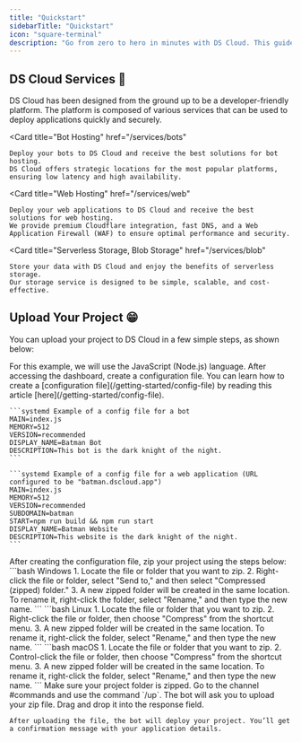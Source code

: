 ```yaml
---
title: "Quickstart"
sidebarTitle: "Quickstart"
icon: "square-terminal"
description: "Go from zero to hero in minutes with DS Cloud. This guide will help you get started with DS Cloud and understand the power of our platform."
---
```


## DS Cloud Services 🚀
DS Cloud has been designed from the ground up to be a developer-friendly platform. The platform is composed of various services that can be used to deploy applications quickly and securely.

<Card
    title="Bot Hosting"
    href="/services/bots"
>
    Deploy your bots to DS Cloud and receive the best solutions for bot hosting. 
    DS Cloud offers strategic locations for the most popular platforms, ensuring low latency and high availability.
</Card>

<Card
    title="Web Hosting"
    href="/services/web"
>
    Deploy your web applications to DS Cloud and receive the best solutions for web hosting.
    We provide premium Cloudflare integration, fast DNS, and a Web Application Firewall (WAF) to ensure optimal performance and security.
</Card>

<Card
    title="Serverless Storage, Blob Storage"
    href="/services/blob"
>
    Store your data with DS Cloud and enjoy the benefits of serverless storage. 
    Our storage service is designed to be simple, scalable, and cost-effective.
</Card>

<Snippet file="before-begin.mdx" />

## Upload Your Project 😁
You can upload your project to DS Cloud in a few simple steps, as shown below:

<Steps>
  <Step title="First, read the instructions for your language.">
    <Snippet file="languages.mdx" />
    <Info>For this example, we will use the JavaScript (Node.js) language.</Info>
  </Step>
  <Step title="Create your DS Cloud config file.">
    After accessing the dashboard, create a configuration file. You can learn how to create a [configuration file](/getting-started/config-file) by reading this article [here](/getting-started/config-file).
 
    ```systemd Example of a config file for a bot
    MAIN=index.js
    MEMORY=512
    VERSION=recommended
    DISPLAY_NAME=Batman Bot
    DESCRIPTION=This bot is the dark knight of the night.
    ```

    ```systemd Example of a config file for a web application (URL configured to be "batman.dscloud.app")
    MAIN=index.js
    MEMORY=512
    VERSION=recommended
    SUBDOMAIN=batman
    START=npm run build && npm run start
    DISPLAY_NAME=Batman Website
    DESCRIPTION=This website is the dark knight of the night.
    ```
  </Step>
  <Step title="ZIP your project.">
    After creating the configuration file, zip your project using the steps below:
    <CodeGroup>
      ```bash Windows
      1. Locate the file or folder that you want to zip.
      2. Right-click the file or folder, select "Send to," and then select "Compressed (zipped) folder."
      3. A new zipped folder will be created in the same location. To rename it, right-click the folder, select "Rename," and then type the new name.
      ```
      ```bash Linux
      1. Locate the file or folder that you want to zip.
      2. Right-click the file or folder, then choose "Compress" from the shortcut menu.
      3. A new zipped folder will be created in the same location. To rename it, right-click the folder, select "Rename," and then type the new name.
      ```
      ```bash macOS
      1. Locate the file or folder that you want to zip.
      2. Control-click the file or folder, then choose "Compress" from the shortcut menu.
      3. A new zipped folder will be created in the same location. To rename it, right-click the folder, select "Rename," and then type the new name.
      ```
    </CodeGroup>
   </Step>
  <Step title="Finally, upload your project. 😉">
    Make sure your project folder is zipped. Go to the channel #commands and use the command `/up`.  
    The bot will ask you to upload your zip file. Drag and drop it into the response field.  

    After uploading the file, the bot will deploy your project. You’ll get a confirmation message with your application details.
  </Step>
</Steps>
